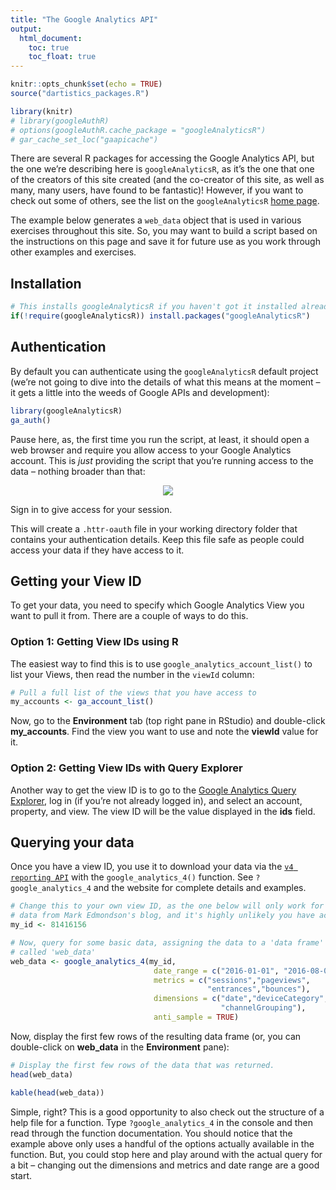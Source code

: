 ```yaml
---
title: "The Google Analytics API"
output:
  html_document:
    toc: true
    toc_float: true
---
```


```r
knitr::opts_chunk$set(echo = TRUE)
source("dartistics_packages.R")

library(knitr)
# library(googleAuthR)
# options(googleAuthR.cache_package = "googleAnalyticsR")
# gar_cache_set_loc("gaapicache")
```

There are several R packages for accessing the Google Analytics API, but the one we're describing here is `googleAnalyticsR`, as it's the one that one of the creators of this site created (and the co-creator of this site, as well as many, many users, have found to be fantastic)!  However, if you want to check out some of others, see the list on the `googleAnalyticsR` [home page](http://code.markedmondson.me/googleAnalyticsR/).

The example below generates a `web_data` object that is used in various exercises throughout this site. So, you may want to build a script based on the instructions on this page and save it for future use as you work through other examples and exercises.

## Installation

```r
# This installs googleAnalyticsR if you haven't got it installed already
if(!require(googleAnalyticsR)) install.packages("googleAnalyticsR")
```

## Authentication

By default you can authenticate using the `googleAnalyticsR` default project (we're not going to dive into the details of what this means at the moment -- it gets a little into the weeds of Google APIs and development):

```r
library(googleAnalyticsR)
ga_auth()
```

Pause here, as, the first time you run the script, at least, it should open a web browser and require you allow access to your Google Analytics account. This is _just_ providing the script that you're running access to the data -- nothing broader than that:

<div style="text-align: center">
![](images/google_auth_login.png)
</div>

Sign in to give access for your session.  

This will create a `.httr-oauth` file in your working directory folder that contains your authentication details.  Keep this file safe as people could access your data if they have access to it.

## Getting your View ID

To get your data, you need to specify which Google Analytics View you want to pull it from. There are a couple of ways to do this.

### Option 1: Getting View IDs using R

The easiest way to find this is to use `google_analytics_account_list()` to list your Views, then read the number in the `viewId` column:

```r

# Pull a full list of the views that you have access to
my_accounts <- ga_account_list()

```

Now, go to the **Environment** tab (top right pane in RStudio) and double-click **my_accounts**. Find the view you want to use and note the **viewId** value for it.

### Option 2: Getting View IDs with Query Explorer

Another way to get the view ID is to go to the [Google Analytics Query Explorer](https://ga-dev-tools.appspot.com/query-explorer/), log in (if you're not already logged in), and select an account, property, and view. The view ID will be the value displayed in the **ids** field.

## Querying your data

Once you have a view ID, you use it to download your data via the [`v4 reporting API`](https://developers.google.com/analytics/devguides/reporting/core/v4/) with the `google_analytics_4()` function.  See `?google_analytics_4` and the website for complete details and examples.

```r
# Change this to your own view ID, as the one below will only work for accessing
# data from Mark Edmondson's blog, and it's highly unlikely you have access to that!
my_id <- 81416156 

# Now, query for some basic data, assigning the data to a 'data frame' object 
# called 'web_data'
web_data <- google_analytics_4(my_id, 
                                date_range = c("2016-01-01", "2016-08-01"),
                                metrics = c("sessions","pageviews",
                                            "entrances","bounces"),
                                dimensions = c("date","deviceCategory",
                                               "channelGrouping"),
                                anti_sample = TRUE)
```

Now, display the first few rows of the resulting data frame (or, you can double-click on **web_data** in the **Environment** pane):

```r
# Display the first few rows of the data that was returned.
head(web_data)
```

```r
kable(head(web_data))
```

Simple, right? This is a good opportunity to also check out the structure of a help file for a function. Type `?google_analytics_4` in the console and then read through the function documentation. You should notice that the example above only uses a handful of the options actually available in the function. But, you could stop here and play around with the actual query for a bit -- changing out the dimensions and metrics and date range are a good start.
